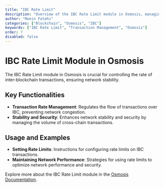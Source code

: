 ```yaml
---
title: "IBC Rate Limit"
description: "Overview of the IBC Rate Limit module in Osmosis, managing the flow of IBC transactions."
author: "Moein Fatehi"
categories: ["Blockchain", "Osmosis", "IBC"]
keywords: ["IBC Rate Limit", "Transaction Management", "Osmosis"]
order: 7
disabled: false
---
```


# IBC Rate Limit Module in Osmosis

The IBC Rate Limit module in Osmosis is crucial for controlling the rate of inter-blockchain transactions, ensuring network stability.

## Key Functionalities
- **Transaction Rate Management**: Regulates the flow of transactions over IBC, preventing network congestion.
- **Stability and Security**: Enhances network stability and security by managing the volume of cross-chain transactions.

## Usage and Examples
- **Setting Rate Limits**: Instructions for configuring rate limits on IBC transactions.
- **Maintaining Network Performance**: Strategies for using rate limits to optimize network performance and security.

Explore more about the IBC Rate Limit module in the [Osmosis Documentation](https://docs.osmosis.zone/).
